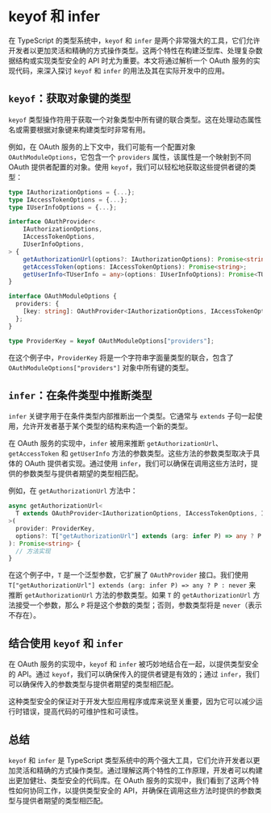 # keyof 和 infer

在 TypeScript 的类型系统中，`keyof` 和 `infer` 是两个非常强大的工具，它们允许开发者以更加灵活和精确的方式操作类型。这两个特性在构建泛型库、处理复杂数据结构或实现类型安全的 API 时尤为重要。本文将通过解析一个 OAuth 服务的实现代码，来深入探讨 `keyof` 和 `infer` 的用法及其在实际开发中的应用。

## `keyof`：获取对象键的类型

`keyof` 类型操作符用于获取一个对象类型中所有键的联合类型。这在处理动态属性名或需要根据对象键来构建类型时非常有用。

例如，在 OAuth 服务的上下文中，我们可能有一个配置对象 `OAuthModuleOptions`，它包含一个 `providers` 属性，该属性是一个映射到不同 OAuth 提供者配置的对象。使用 `keyof`，我们可以轻松地获取这些提供者键的类型：

```typescript
type IAuthorizationOptions = {...};
type IAccessTokenOptions = {...};
type IUserInfoOptions = {...};

interface OAuthProvider<
	IAuthorizationOptions,
	IAccessTokenOptions,
	IUserInfoOptions,
> {
	getAuthorizationUrl(options?: IAuthorizationOptions): Promise<string>;
	getAccessToken(options: IAccessTokenOptions): Promise<string>;
	getUserInfo<TUserInfo = any>(options: IUserInfoOptions): Promise<TUserInfo>;
}

interface OAuthModuleOptions {
  providers: {
    [key: string]: OAuthProvider<IAuthorizationOptions, IAccessTokenOptions, IUserInfoOptions>;
  };
}

type ProviderKey = keyof OAuthModuleOptions["providers"];
```

在这个例子中，`ProviderKey` 将是一个字符串字面量类型的联合，包含了 `OAuthModuleOptions["providers"]` 对象中所有键的类型。

## `infer`：在条件类型中推断类型

`infer` 关键字用于在条件类型内部推断出一个类型。它通常与 `extends` 子句一起使用，允许开发者基于某个类型的结构来构造一个新的类型。

在 OAuth 服务的实现中，`infer` 被用来推断 `getAuthorizationUrl`、`getAccessToken` 和 `getUserInfo` 方法的参数类型。这些方法的参数类型取决于具体的 OAuth 提供者实现。通过使用 `infer`，我们可以确保在调用这些方法时，提供的参数类型与提供者期望的类型相匹配。

例如，在 `getAuthorizationUrl` 方法中：

```typescript
async getAuthorizationUrl<
  T extends OAuthProvider<IAuthorizationOptions, IAccessTokenOptions, IUserInfoOptions>,
>(
  provider: ProviderKey,
  options?: T["getAuthorizationUrl"] extends (arg: infer P) => any ? P : never,
): Promise<string> {
  // 方法实现
}
```

在这个例子中，`T` 是一个泛型参数，它扩展了 `OAuthProvider` 接口。我们使用 `T["getAuthorizationUrl"] extends (arg: infer P) => any ? P : never` 来推断 `getAuthorizationUrl` 方法的参数类型。如果 `T` 的 `getAuthorizationUrl` 方法接受一个参数，那么 `P` 将是这个参数的类型；否则，参数类型将是 `never`（表示不存在）。

## 结合使用 `keyof` 和 `infer`

在 OAuth 服务的实现中，`keyof` 和 `infer` 被巧妙地结合在一起，以提供类型安全的 API。通过 `keyof`，我们可以确保传入的提供者键是有效的；通过 `infer`，我们可以确保传入的参数类型与提供者期望的类型相匹配。

这种类型安全的保证对于开发大型应用程序或库来说至关重要，因为它可以减少运行时错误，提高代码的可维护性和可读性。

## 总结

`keyof` 和 `infer` 是 TypeScript 类型系统中的两个强大工具，它们允许开发者以更加灵活和精确的方式操作类型。通过理解这两个特性的工作原理，开发者可以构建出更加健壮、类型安全的代码库。在 OAuth 服务的实现中，我们看到了这两个特性如何协同工作，以提供类型安全的 API，并确保在调用这些方法时提供的参数类型与提供者期望的类型相匹配。